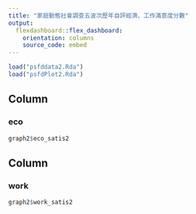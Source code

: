 ```yaml
---
title: "家庭動態社會調查五波次歷年自評經濟、工作滿意度分數"
output: 
  flexdashboard::flex_dashboard:
    orientation: columns
    source_code: embed
---
```


```r
load("psfddata2.Rda")
load("psfdPlot2.Rda")
```

Column
-------------------------------------

### eco
    
```r
graph2$eco_satis2
```

Column
-------------------------------------

### work

```r
graph2$work_satis2
```
